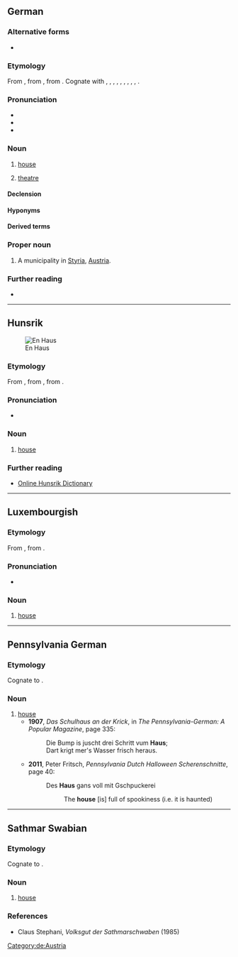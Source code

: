 {{also|haus|häus}}
==German==

===Alternative forms===
* {{alter|de|Hauß||obsolete}}

===Etymology===
From {{inh|de|gmh|hūs}}, from {{inh|de|goh|hūs}}, from {{inh|de|gem-pro|*hūsą}}. Cognate with {{cog|got|-𐌷𐌿𐍃}}, {{cog|ofs|hūs}}, {{cog|nds|Huus}}, {{cog|nl|huis}}, {{cog|is|hús}}, {{cog|fo|hús}}, {{cog|da|hus}}, {{cog|no|hus}}, {{cog|sv|hus}}, {{cog|en|house}}.

===Pronunciation===
* {{IPA|/haʊ̯s/|[haʊ̯s]|lang=de}}
* {{audio|De-Haus.ogg|audio|lang=de}}
* {{rhymes|aʊ̯s|lang=de}}

===Noun===
{{de-noun|n|Hauses|Häuser|Häuschen|dim2=Häuslein}}

# [[house]]
#: {{ux|de|In dem '''Haus''' haben wir mal gewohnt.|t=We used to live in that '''house'''.|inline=1}}
#: {{ux|de|Mein Großvater starb in dem '''Haus''', wo ich geboren wurde.|t=My grandfather died in the '''house''' where I was born.|inline=1}}
# [[theatre]]

====Declension====
{{de-decl-noun-n|es|pl=Häuser}}

====Hyponyms====
{{hyp4|lang=de
|Armenhaus
|Atriumhaus
|Backhaus
|Badehaus
|Badhaus
|Bankhaus
|Bauernhaus
|Baumhaus
|Blockhaus
|Bürgerhaus
|Doppelhaus
|Eierkühlhaus
|Einfamilienhaus
|Einfamilienwohnhaus
|Einküchenhaus
|Fachwerkhaus
|Familienhaus
|Ferienhaus
|Fertighaus
|Freudenhaus
|Gästehaus
|Gasthaus
|Geesthardenhaus
|Gemeindebackhaus
|Gemeindehaus
|Gewandhaus
|Grubenhaus
|Gulfhaus
|Hallenhaus
|Herrenhaus
|Hochhaus
|Judenhaus
|Jugendgästehaus
|Kaffeehaus
|Kapitelhaus
|Kaufhaus
|Kesselhaus
|Krankenhaus
|Lagerhaus
|Landhaus
|Leichenhaus
|Leihhaus
|Mehrfamilienhaus
|Mehrfamilienwohnhaus
|Nachbarhaus
|Nullenergiehaus
|Nurdachhaus
|Parkhaus
|Pfandhaus
|Pfarrhaus
|Plusenergiehaus
|Pressehaus
|Reihenhaus
|Schneckenhaus
|Siechenhaus
|Siedlungshaus
|Ständehaus
|Stadthaus
|Taubenhaus
|Teehaus
|Villa
|Waffenhaus
|Waisenhaus
|Wiekhaus
|Wochenendhaus
|Wohnhaus
|Wohnstallhaus
|Zeughaus
|Zollhaus
|Zweifamilienhaus
|Zwerchhaus
}}

====Derived terms====

{{der4|lang=de|title=Derived adjectives of ''Haus''
|hausartig
|hausbacken
|hauseigen
|hausförmig
|hausgebacken
|hausgemacht
|haushoch
|hausintern
|hauslos
|haustierfreundlich
|hauswirtschaftlich
}}

{{der4|lang=de|title=Derived adverbs of ''Haus''
|nachhause
|zuhause
}}

{{der4|lang=de|title=Derived nouns from ''Haus''
|Armenhaus
|Atriumhaus
|Backhaus
|Badehaus
|Badhaus
|Bankhaus
|Bauernhaus
|Baumhaus
|Blockhaus
|Bürgerhaus
|Doppelhaus
|Eierkühlhaus
|Einfamilienhaus
|Einfamilienwohnhaus
|Einküchenhaus
|Fachwerkhaus
|Familienhaus
|Ferienhaus
|Fertighaus
|Freudenhaus
|Gästehaus
|Gasthaus
|Geesthardenhaus
|Gemeindebackhaus
|Gemeindehaus
|Gewandhaus
|Grubenhaus
|Gulfhaus
|Hallenhaus
|Hausagentur
|Hausaltar
|Hausammer
|Hausampfer
|Hausandacht
|Hausangestellte
|Hausangestellter
|Hausanschluss
|Hausanschlusskasten
|Hausanschlussleitung
|Hausanschlusssicherung
|Hausanteil
|Hausanzug
|Hausapotheke
|Hausapothekenschrank
|Hausarbeit
|Hausarbeitsraum
|Hausarme
|Hausarmer
|Hausarrest
|Hausarznei
|Hausarzt
|Hausärztin
|Hausarztmodell
|Hausarztpraxis
|Hausaufgabe
|Hausaufgabenbetreuer
|Hausaufgabenbetreuerin
|Hausaufgabenbetreuung
|Hausaufgabenheft
|Hausautor
|Hausautorin
|Hausball
|Hausbank
|Hausbar
|Hausbau
|Hausbedarf
|Hausbedienstete
|Hausbediensteter
|Hausbeleuchtung
|Hausberg
|Hausbeschallungsanlage
|Hausbesetzer
|Hausbesetzerin
|Hausbesetzung
|Hausbesitz
|Hausbesitzer
|Hausbesitzerin
|Hausbesorger
|Hausbesorgerin
|Hausbesuch
|Hausbewirtschaftung
|Hausbewohner
|Hausbewohnerin
|Hausbibliothek
|Hausbock
|Hausboot
|Hausbrand
|Hausbrandkohle
|Hausbrandversicherung
|Hausbrauer
|Hausbräuer
|Hausbrauerei
|Hausbuch
|Hausbuchmeister
|Hausbuchmeisterin
|Hausbulle
|[[Hauscommunion]], [[Haus-Communion]]
|Hausdach
|Hausdame
|Hausdiener
|Hausdienerin
|Hausdienst
|Hausdienstleistung
|Hausdrache
|Hausdrachen
|Hausdurchsuchung
|Hausecke
|Hauseigentum
|Hauseigentümer
|Hauseigentümerin
|Hauseigentümerversicherung
|Hauseingang
|Hauselektriker
|Hauselektrikerin
|Hauself
|Hausentbindung
|Hausentchen
|Hausente
|Hausenterich
|Hausentwässerungsanschluss
|Hausentwässerungsleitung
|Hauser
|Hausesel
|Hauseselin
|Hausfassade
|Hausfeuer
|Hausflur
|Hausfrau
|Hausfrauenart
|Hausfrauenaugen
|Hausfrauenschlampe
|Hausfrauentum
|Hausfraulichkeit
|Hausfreund
|Hausfreundin
|[[Hausfriede]], [[Hausfrieden]]
|Hausfront
|Hausfüllen
|Hausfundament
|Hausgans
|Hausganser
|Hausgänserich
|Hausganter
|Hausganterich
|Hausgarten
|Hausgärtner
|Hausgast
|Hausgästin
|Hausgebrauch
|Hausgeburt
|Hausgeflügel
|Hausgehilfe
|Hausgehilfin
|Hausgeist
|Hausgeistliche
|Hausgeistlicher
|Hausgeld
|Hausgemeinde
|Hausgemeinschaft
|Hausgenosse
|Hausgenossin
|Hausgerät
|Hausgesetz
|Hausgesinde
|Hausgimpel
|Hausglocke
|Hausgott
|Hausgöttin
|Hausgrille
|Hausgrundstück
|Hausgruppe
|Haushahn
|Haushalt
|Haushalten
|Haushalter
|Haushälter
|Haushalterschaft
|Haushälterschaft
|Haushaltgegenstand
|Haushaltskeramik
|Haushaltslampe
|Haushaltsloch
|Haushaltsmesser
|Hausheft
|Hausheilige
|Hausheiliger
|Haushengst
|Haushenne
|Hausherr
|Haushilfe
|Haushofmeister
|Haushofmeisteramt
|Haushofmeisterei
|Haushofmeisterin
|Haushuhn
|Haushund
|Haushündin
|Hausieren
|Hausierer
|Hausiererei
|Hausierhandel
|Hausierhändler
|Hausierhändlerin
|Hausierschein
|Hausindustrie
|Hausinstallation
|Hausjacke
|Hauskanal
|Hauskaninchen
|Hauskapelle
|Hauskaplan
|Hauskaplänin
|Hauskarnickel
|Hauskater
|Hauskätzchen
|Hauskatze
|Hauskätzin
|Hauskätzlein
|Hauskätzli
|Hauskauf
|Hauskäufer
|Hauskäuferin
|Hauskirche
|Hauskirchenbewegung
|Hausklamotte
|Hauskleid
|Hauskleidung
|Hausknecht
|Hausknechtin
|[[Hauskommunion]], [[Haus-Kommunion]]
|Hauskreis
|Hauskuh
|Hauskult
|Hauslaube
|Häusle
|Hauslehrer
|Hauslehrerin
|Hausleinen
|Hausleittechnik
|Häusli
|Hauslicht
|Hauslosigkeit
|[[Hausluftfrachtbrief]], [[Haus-Luftfrachtbrief]]
|Hausmacher-
|[[Hausmacher-Blutwurst]], [[Hausmacherblutwurst]]
|Hausmacherküche
|Hausmacherqualität
|Hausmacht
|Hausmädchen
|Hausmakler
|Hausmaklerin
|Hausmalerei
|Hausmann
|Hausmannskost
|Hausmantel
|Hausmarke
|Hausmarschall
|Hausmauer
|Hausmaus
|Hausmäuserich
|Hausmeerschweinchen
|Hausmeier
|Hausmeierin
|Hausmeister
|Hausmesse
|Hausmiete
|Hausmieter
|Hausmieterin
|Hausmilbe
|Hausmitteilung
|Hausmittel
|Hausmöbel
|Hausmobiliar
|Hausmotte
|Hausmüll
|Hausmüllsortierung
|Hausmusik
|Hausmutter
|Hausmutter
|Hausname
|Hausneger
|Hausnegerin
|Hausnummer
|Hausnummerierung
|Hausnummernschild
|Hausnummernschilder
|Hausnutzung
|Hausoberer
|Hausobererin
|Hausoberin
|Hausoffizier
|Hausoffizierin
|Hausordnung
|Hausorgel
|[[Hausorthographie]], [[Hausorthografie]]
|Hauspartei
|Hausparty
|Hauspersonal
|Hauspferd
|Hauspflege
|Hauspfleger
|Hauspflegerin
|Hauspost
|Hauspostille
|Hauspreis
|Hauspreisblase
|Hausputz
|Hausputzer
|Hausputzerin
|Hausrat
|Hausratsversicherung
|Hausratversicherung
|Hausregie
|Hausregisseur
|Hausrezept
|Hausrezeptur
|Hausrind
|Hausrock
|Hausrotschwanz
|Hausruf
|Haussafe
|Haussammlung
|Hausschaf
|Hausschatz
|Hausschlachterei
|Hausschlachtung
|Hausschlange
|Hausschlüssel
|Hausschrift
|Hausschuh
|Hausschuhsocke
|Hausschwalbe
|Hausschwalbenfloh
|Hausschwamm
|Hausschwein
|Hausschweinschädel
|Haussegen
|Haussegler
|Haussklave
|Haussklavin
|Haussohn
|Hausspatz
|Haussperling
|Hausspinne
|Hausspitzmaus
|Haus-Spitzmausbeutelratte
|Hausstand
|Hausstaub
|Hausstauballergie
|Hausstaubmilbe
|Hausstechmücke
|[[Hausstier]], [[Haus-Stier]]
|Hausstute
|Haussuche
|Haussuchung
|Haussuchungsbefehl
|Haustafel
|Haustarifvertrag
|Haustaube
|Haustauber
|Haustäuber
|Haustauberich
|Haustäuberich
|Haustäubin
|Haustausch
|Haustechnik
|Haustechniker
|Haustechnikerin
|Haustechnikraum
|[[Haustelephon]], [[Haustelefon]]
|Haustier
|Haustochter
|Haustor
|Haustür
|Haustüraktion
|Haustürgeschäft
|Haustürschlüssel
|Haustürverkauf
|Haustürverkäufer
|Haustürverkäuferin
|Haustyrann
|Haustyrannin
|Hausübung
|Hausumbau
|Hausunterricht
|Hausvater
|Hausväterliteratur
|Hausverbot
|Hausverdrahtung
|Hausverkauf
|Hausverkäufer
|Hausverkäuferin
|Hausverkleidung
|Hausversicherung
|Hausverstand
|Hausvertreter
|Hausvertreterin
|Hausverwalter
|Hausverwalterin
|Hausverwaltung
|Hausvogelbeere
|Hausvorsteher
|Hausvorsteherin
|Hausvorteil
|Hauswand
|Hauswanze
|Hauswärme
|Hauswärmepumpe
|Hauswart
|Hauswartin
|Hauswartsfrau
|Hauswein
|Hauswesen
|Hauswimperspitzmaus
|Hauswinkelspinne
|Hauswirt
|Hauswirtin
|Hauswirtschaft
|Hauswirtschafter
|Hauswirtschafterin
|Hauswirtschaftslehre
|Hauswirtschaftslehrer
|Hauswirtschaftslehrerin
|Hauswirtschaftsraum
|Hauswurz
|Hausyak
|Hauszaunkönig
|Hauszeitschrift
|Hauszeitung
|Hauszelt
|Hausziege
|Hauszustellung
|Hauszwetschge
|Hauszwetschke
|Hauszwiebel
|Herrenhaus
|Hochhaus
|Judenhaus
|Jugendgästehaus
|Kaffeehaus
|Kapitelhaus
|Kaufhaus
|Kesselhaus
|Krankenhaus
|Lagerhaus
|Landhaus
|Leichenhaus
|Leihhaus
|Mehrfamilienhaus
|Nullenergiehaus
|Nurdachhaus
|Parkhaus
|Pfandhaus
|Pfarrhaus
|Plusenergiehaus
|Pressehaus
|Reihenhaus
|Schneckenhaus
|Siechenhaus
|Siedlungshaus
|Ständehaus
|Taubenhaus
|Teehaus
|Waffenhaus
|Waisenhaus
|Wiekhaus
|Wochenendhaus
|Wohnhaus
|Wohnstallhaus
|Zeughaus
|Zollhaus
|Zweifamilienhaus
|Zwerchhaus
|[[Gashausanschluss]], [[Gas-Hausanschluss]]
|Haus-zu-Haus-Verkauf
|Wohnhausbrand
}}

{{der4|lang=de|title=Derived verbs from ''Haus''
|hausen
|haushalten
|hausieren
}}

{{rel3|lang=de|title=Phrases derived from ''Haus''
|[[Afrikanische Braune Hausschlange]], {{taxlink|Boaedon fuliginosus|species|noshow=1}}
|Dame des Hauses
|nach Hause
|von Hause aus
|von Haus zu Haus
|Willkommen zu Hause!
|zu Hause
}}

{{wp|Haus_(Steiermark)|lang=de}}

===Proper noun===
{{de-proper noun|n|Haus'}}

# A municipality in [[Styria]], [[Austria]].

===Further reading===
* {{R:Duden}}

[[Category:de:Austria]]

----

==Hunsrik==

[[File:Casa em Santa Maria do Herval 001.JPG|thumb|En Haus]]

===Etymology===
From {{inh|hrx|gmh|hūs}}, from {{inh|hrx|goh|hūs}}, from {{inh|hrx|gem-pro|*hūsą}}.

===Pronunciation===
* {{IPA|/haʊ̯s/|lang=hrx}}

===Noun===
{{head|hrx|noun|g=n|plural|Heiser|diminutive|Heisje}}

# [[house]]
#: {{ux|hrx|Sie wohne in em alte '''Haus'''.|They live in an old '''house'''.}}

===Further reading===
* [https://hunsriqueanoriograndense.wordpress.com/dicionario-werterbuch/ Online Hunsrik Dictionary]

----

==Luxembourgish==

===Etymology===
From {{inh|lb|goh|hūs}}, from {{inh|lb|gem-pro|*hūsą}}.

===Pronunciation===
* {{IPA|/hæːʊ̯s/|lang=lb}}

===Noun===
{{lb-noun|n|Haiser}}

# [[house]]

----

==Pennsylvania German==

===Etymology===
Cognate to {{cog|de|Haus}}.

===Noun===
{{head|pdc|noun|g=n|plural|Heiser}}

# [[house]]
#* '''1907''', ''Das Schulhaus an der Krick'', in ''The Pennsylvania-German: A Popular Magazine'', page 335:
#*: Die Bump is juscht drei Schritt vum '''Haus''';
#*: Dart krigt mer's Wasser frisch heraus.
#* '''2011''', Peter Fritsch, ''Pennsylvania Dutch Halloween Scherenschnitte'', page 40:
#*: Des '''Haus''' gans voll mit Gschpuckerei
#*:: The '''house''' [is] full of spookiness (i.e. it is haunted)<!--this is a poetic construction, not necessarily a ''usual'' idiomatic way of saying it is haunted, NB-->

----

==Sathmar Swabian==

===Etymology===
Cognate to {{cog|de|Haus}}.

===Noun===
{{head|gmw-stm|noun|g=n}}

# [[house]]

===References===
* Claus Stephani, ''Volksgut der Sathmarschwaben'' (1985)